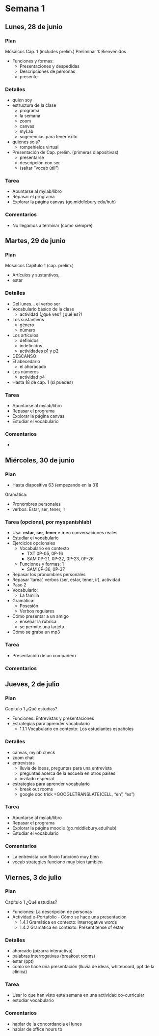 # Semana 1

## Lunes, 28 de junio

### Plan

Mosaicos Cap. 1 (includes prelim.)
Preliminar 1: Bienvenidos  

- Funciones y formas: 
  - Presentaciones y despedidas
  - Descripciones de personas
  - presente

### Detalles

- quien soy
- estructura de la clase
	- programa
	- la semana
	- zoom
	- canvas
	- myLab
	- sugerencias para tener éxito
- quienes sois?
	- rompehielos virtual
- Presentación de Cap. prelim. (primeras diapositivas)
	- presentarse
	- descripción con ser
	- (saltar "vocab útil")

### Tarea

- Apuntarse al mylab/libro
- Repasar el programa
- Explorar la página canvas (go.middlebury.edu/hub)

### Comentarios

- No llegamos a terminar (como siempre)







## Martes, 29 de junio

### Plan

Mosaicos Capítulo 1 (cap. prelim.)

- Artículos y sustantivos, 
- estar

### Detalles

- Del lunes... el verbo ser
- Vocabulario básico de la clase 
	- actividad (¿qué ves? ¿qué es?)
- Los sustantivos
	- género
	- número
- Los artículos
	- definidos
	- indefinidos
	- actividades p1 y p2
- DESCANSO
- El abecedario
	- el ahoracado
- Los números
	- actividad p4
- Hasta 18 de cap. 1 (si puedes)

### Tarea

- Apuntarse al mylab/libro
- Repasar el programa
- Explorar la página canvas
- Estudiar el vocabulario

### Comentarios

- 









## Miércoles, 30 de junio

### Plan

- Hasta diapositiva 63 (empezando en la 31)

Gramática:

- Pronombres personales
- verbos: Estar, ser, tener, ir

### Tarea (opcional, por myspanishlab)

- Usar **estar**, **ser**, **tener** e **ir** en conversaciones reales
- Estudiar el vocabulario
- Ejercicios opcionales
	- Vocabulario en contexto
		- TXT 0P-05, 0P-16
		- SAM 0P-21, 0P-22, 0P-23, 0P-26
	- Funciones y formas: 1
		- SAM 0P-36, 0P-37

- Repasar los pronombres personales
- Repasar 'tarea', verbos (ser, estar, tener, ir), actividad
- Paso 2  
- Vocabulario:
	- La familia

- Gramática:
	- Posesión
	- Verbos regulares

- Cómo presentar a un amigo
	- enseñar la rúbrica
	- se permite una tarjeta
- Cómo se graba un mp3


### Tarea

- Presentación de un compañero

### Comentarios











## Jueves, 2 de julio

### Plan

Capítulo 1 ¿Qué estudias?  

- Funciones: Entrevistas y presentaciones 
- Estrategias para aprender vocabulario
	- 1.1.1 Vocabulario en contexto: Los estudiantes españoles 

### Detalles

- canvas, mylab check
- zoom chat
- entrevistas
	- lluvia de ideas, preguntas para una entrevista
	- preguntas acerca de la escuela en otros países
	- invitado especial
- estrategias para aprender vocabulario
	- break out rooms
	- google doc trick 
		=GOOGLETRANSLATE(CELL, "en", "es")

### Tarea

- Apuntarse al mylab/libro
- Repasar el programa
- Explorar la página moodle (go.middlebury.edu/hub)
- Estudiar el vocabulario

### Comentarios

- La entrevista con Rocio funcionó muy bien
- vocab strategies funcionó muy bien también

 
            


## Viernes, 3 de julio

### Plan

Capítulo 1 ¿Qué estudias?  

- Funciones: La descripción de personas
- Actividad e-Portafolio - Cómo se hace una presentación
	- 1.4.1 Gramática en contexto: Interrogative words
	- 1.4.2 Gramática en contexto: Present tense of estar 

### Detalles

- ahorcado (pizarra interactiva)
- palabras interrogativas (breakout rooms)
- estar (ppt)
- como se hace una presentación (lluvia de ideas, whiteboard, ppt de la clinica)

### Tarea

- Usar lo que han visto esta semana en una actividad co-curricular
- estudiar vocabulario

### Comentarios

- hablar de la concordancia el lunes
- hablar de office hours tb 

